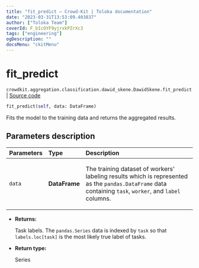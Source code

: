 ```yaml
---
title: "fit_predict — Crowd-Kit | Toloka documentation"
date: "2023-03-31T13:53:09.403837"
author: ["Toloka Team"]
coverId: F_bIcOYF9yjrxkPZrXc3
tags: ["engineering"]
ogDescription: ""
docsMenu: "ckitMenu"
---
```


# fit_predict

`crowdkit.aggregation.classification.dawid_skene.DawidSkene.fit_predict` | [Source code](https://github.com/Toloka/crowd-kit/blob/v1.2.1/crowdkit/aggregation/classification/dawid_skene.py#L207)

```python
fit_predict(self, data: DataFrame)
```

Fits the model to the training data and returns the aggregated results.

## Parameters description

| Parameters | Type | Description |
| :----------| :----| :-----------|
`data`|**DataFrame**|<p>The training dataset of workers' labeling results which is represented as the `pandas.DataFrame` data containing `task`, `worker`, and `label` columns.</p>

* **Returns:**

  Task labels. The `pandas.Series` data is indexed by `task` so that `labels.loc[task]` is the most likely true label of tasks.

* **Return type:**

  Series